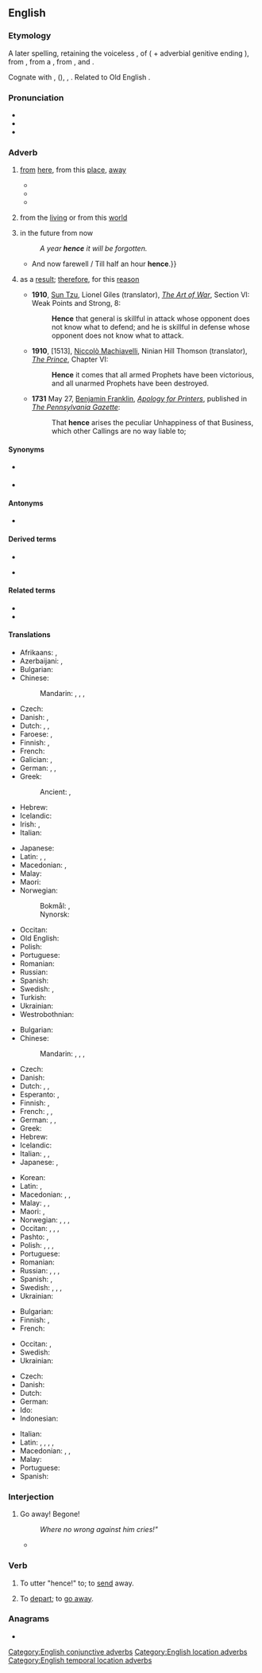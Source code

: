 {{also|Hence}}
==English==

===Etymology===
A later {{inh|en|enm|-}} spelling, retaining the voiceless {{m|enm|-s}}, of {{m|enm|hennes}} ({{m|enm|henne}} + adverbial genitive ending {{m|enm|-s}}), from {{der|en|ang|heonan|t=away", "hence}}, from a {{inh|en|gmw-pro|*hin-}}, from {{inh|en|gem-pro|*hiz}}, and {{inh|en|gem-pro|*-anē}}.

Cognate with {{cog|osx|hinan}}, {{cog|goh|hinnan}} ({{cog|de|hinnen}}), {{cog|nl|heen}}, {{cog|sv|hän}}. Related to Old English {{m|ang|her|t=here}}.

===Pronunciation===
* {{IPA|en|/ˈhɛns/}}
* {{audio|en|en-us-hence.ogg|Audio (US)}}
* {{rhymes|en|ɛns|s=1}}

===Adverb===
{{en-adv|-}}

# {{lb|en|archaic}} [[from]] [[here]], from this [[place]], [[away]]
#: {{ux|en|I'm going '''hence''', because you have insulted me.}}
#: {{ux|en|Get thee '''hence''', Satan!}}
#* {{RQ:Shakespeare Hamlet|4|1|text=O Gertrude, come away! / The sun no sooner shall the mountains touch, / But we will ship him '''hence''':}}
#* {{quote-text|en|year=1849|author={{w|Arthur Hugh Clough}}|title=[[s:Easter Day (Naples, 1849)|Easter Day (Naples, 1849)]]|passage=Ye men of Galilee! / Why stand ye looking up to heaven, where Him ye ne’er may see, / Neither ascending '''hence''', nor returning hither again?}}
#* {{RQ:Haggard She|passage=`Now leave me,' she said, `and sleep if ye may. I must watch and think, for to-morrow night we go '''hence''', and the time is long since I trod the path that we must follow.'}}
# {{lb|en|archaic|figuratively}} from the [[living]] or from this [[world]]
#: {{ux|en|After a long battle, my poor daughter was taken '''hence'''.}}
# {{lb|en|of a length of time}} in the future from now
#: ''A year '''hence''' it will be forgotten.''
#* {{RQ:Shakespeare Tempest|III|i|text={{...}}And now farewell / Till half an hour '''hence'''.}}
# {{lb|en|conjunctive}} as a [[result]]; [[therefore]], for this [[reason]]
#: {{ux|en|I shall go to Japan and '''hence''' will not be here in time for the party.}}
#: {{ux|en|The purse is handmade and '''hence''' very expensive.}}
#* '''1910''', [[w:Sun Tzu|Sun Tzu]], Lionel Giles (translator), ''[[s:The Art of War (Sun)/Section VI|The Art of War]]'', Section VI: Weak Points and Strong, 8:
#*: '''Hence''' that general is skillful in attack whose opponent does not know what to defend; and he is skillful in defense whose opponent does not know what to attack.
#* '''1910''', [1513], [[w:Niccolò Machiavelli|Niccolò Machiavelli]], Ninian Hill Thomson (translator), ''[[s:The Prince (Hill Thomson)/Chapter VI|The Prince]]'', Chapter VI:
#*: '''Hence''' it comes that all armed Prophets have been victorious, and all unarmed Prophets have been destroyed.
#* '''1731''' May 27, [[w:Benjamin Franklin|Benjamin Franklin]], ''[[s:Apology for Printers|Apology for Printers]]'', published in ''[[w:Pennsylvania Gazette|The Pennsylvania Gazette]]'':
#*: That '''hence''' arises the peculiar Unhappiness of that Business, which other Callings are no way liable to;

====Synonyms====
* {{sense|from this place}} {{l|en|herefrom}}
* {{sense|as a result; therefore, for this reason}} {{l|en|consequently}}

====Antonyms====
* {{l|en|hither}}

====Derived terms====
{{rel-top4|Terms derived from hence}}
* {{l|en|henceforth}}
{{rel-mid}}
* {{l|en|henceforward}}
{{rel-bottom}}

====Related terms====
* {{l|en|whence}}
* {{l|en|thence}}

====Translations====
{{trans-top|from here}}
* Afrikaans: {{t|af|van hier af}}, {{t|af|hiervandaan}}
* Azerbaijani: {{t|az|buradan}}, {{t|az|burdan}}
* Bulgarian: {{t+|bg|оттук}}
* Chinese:
*: Mandarin: {{t|cmn|從這裡|sc=Hani}}, {{t|cmn|从这里|tr=cóng zhèlǐ|sc=Hani}}, {{t|cmn|從這兒|sc=Hani}}, {{t|cmn|从这儿|tr=cóng zhèr|sc=Hani}}
* Czech: {{t+|cs|odtud}}
* Danish: {{t|da|heden}}, {{t|da|herfra}}
* Dutch: {{t|nl|van hier}}, {{t+|nl|heen}}, {{t+|nl|hiervandaan}}
* Faroese: {{t|fo|hiðan}}, {{t|fo|hiðani}}
* Finnish: {{t+|fi|täältä}}, {{t+|fi|tästä}}
* French: {{t+|fr|d'ici}}
* Galician: {{t|gl|de aquí}}, {{t|gl|de acó}}
* German: {{t|de|[[von]] [[hier]]}}, {{t+|de|fort}}, {{t+|de|von dannen}}
* Greek:
*: Ancient: {{t|grc|ἔνθεν}}, {{t|grc|ἐντεῦθεν}}
* Hebrew: {{t|he|מכאן|tr=mikán|sc=Hebr}}
* Icelandic: {{t|is|héðan}}
* Irish: {{t|ga|uaidh seo}}, {{t|ga|mar sin}}
* Italian: {{t|it|[[da]] [[qui]]}}
{{trans-mid}}
* Japanese: {{t|ja|ここから|tr=koko kara}}
* Latin: {{t+|la|hinc}}, {{t|la|ex hoc loco}}, {{t+|la|post}}
* Macedonian: {{t|mk|оттука}}, {{t|mk|одовде}}
* Malay: {{t|ms|dari sini}}
* Maori: {{t|mi|nō konei}}
* Norwegian:
*: Bokmål: {{t|nb|herfra}}, {{t|nb|herifra}}
*: Nynorsk: {{t|nn|herifrå}}
* Occitan: {{t|oc|d'aicí}}
* Old English: {{t|ang|heonan}}
* Polish: {{t+|pl|stąd}}
* Portuguese: {{t+|pt|daqui}}
* Romanian: {{t|ro|de aici}}
* Russian: {{t+|ru|отсю́да}}
* Spanish: {{t|es|[[de]] [[aquí]]}}
* Swedish: {{t+|sv|härifrån}}, {{t+|sv|hädan}}
* Turkish: {{t+|tr|buradan}}
* Ukrainian: {{t|uk|зві́дси}}
* Westrobothnian: {{t|gmq-bot|hjan}}
{{trans-bottom}}

{{trans-top|as a result, therefore}}
* Bulgarian: {{t+|bg|следователно}}
* Chinese:
*: Mandarin: {{t+|cmn|所以|tr=suǒyǐ|sc=Hani}}, {{t+|cmn|因此|tr=yīncǐ|sc=Hani}}, {{t+|cmn|於是|sc=Hani}}, {{t+|cmn|于是|tr=yúshì|sc=Hani}}
* Czech: {{t+|cs|tudíž}}
* Danish: {{t+|da|derfor}}
* Dutch: {{t+|nl|derhalve}}, {{t+|nl|dus}}, {{t+|nl|bijgevolg}}
* Esperanto: {{t+|eo|tial}}, {{t+|eo|do}}
* Finnish: {{t+|fi|joten}}, {{t+|fi|siksi}}
* French: {{t+|fr|ainsi}}, {{t+|fr|donc}}, {{t+|fr|d'où}}
* German: {{t+|de|daher}}, {{t+|de|deshalb}}, {{t+|de|deswegen}}
* Greek: {{t+|el|εξού}}
* Hebrew: {{t|he|לכן|tr=lakhén}}
* Icelandic: {{t+|is|þess vegna}}
* Italian: {{t+|it|perciò}}, {{t+|it|dunque}}, {{t+|it|quindi}}
* Japanese: {{t|ja|それ故に|tr=それゆえに, sore yue ni}}, {{t+|ja|従って|tr=したがって, shitagatte}}
{{trans-mid}}
* Korean: {{t+|ko|따라서}}
* Latin: {{t+|la|ergo}}, {{t|la|proinde}}
* Macedonian: {{t|mk|значи}}, {{t|mk|затоа}}, {{t|mk|според тоа}}
* Malay: {{t|ms|kerana itu}}, {{t|ms|oleh sebab itu}}, {{t|ms|justeru itu}}
* Maori: {{t|mi|nō konei}}, {{t|mi|nā konei}}
* Norwegian: {{t|no|herav}}, {{t+|no|av}} {{t+|no|dette}} {{t|no|følger}}, {{t+|no|derfor}}, {{t|no|derav}}
* Occitan: {{t|oc|atal}}, {{t|oc|doncas}}, {{t|oc|es per aquò que}}, {{t|oc|es per aiçò que}}
* Pashto: {{t|ps|ځکه|tr=źëka}}, {{t+|ps|نو|tr=no}}
* Polish: {{t+|pl|więc}}, {{t|pl|skutkiem tego}}, {{t|pl|w związku z tym}}, {{t+|pl|przeto}}
* Portuguese: {{t+|pt|portanto}}
* Romanian: {{t+|ro|așadar}}
* Russian: {{t+|ru|сле́довательно}}, {{t+|ru|поэ́тому}}, {{t+|ru|потому́}}, {{t+|ru|зна́чит}}
* Spanish: {{t|es|[[por]] [[lo]] [[tanto]]}}, {{t|es|[[por]] [[eso]]}}
* Swedish: {{t+|sv|därför}}, {{t+|sv|följaktligen}}, {{t+|sv|således}}, {{t+|sv|härav}}
* Ukrainian: {{t|uk|о́тже}}
{{trans-bottom}}

{{trans-top|from this time, from now}}
* Bulgarian: {{t+|bg|оттогава}}
* Finnish: {{t+|fi|tästedes}}, {{t|fi|[[tästä]] [[eteenpäin]]}}
* French: {{t+|fr|d'ici}}
{{trans-mid}}
* Occitan: {{t|oc|d’aicí}}, {{t|oc|tre ara}}
* Swedish: {{t+|sv|hädanefter}}
* Ukrainian: {{t|uk|з цьо́го ча́су}}
{{trans-bottom}}

{{checktrans-top}}
* Czech: {{t+|cs|odtud}}
* Danish: {{t|da|deraf}}
* Dutch: {{t+|nl|vandaar}}
* German: {{t+|de|demnach}}
* Ido: {{t+check|io|tale}}
* Indonesian: {{t+check|id|karenanya}}
{{trans-mid}}
* Italian: {{t|it|[[da]] [[ciò]]}}
* Latin: {{t+|la|inde}}, {{t+|la|abhinc}}, {{t|la|ex eo tempore}}, {{t|la|istinc}}, {{t|la|ab eo tempore}}
* Macedonian: {{t|mk|значи}}, {{t|mk|затоа}}, {{t|mk|заради тоа}}
* Malay: {{t|ms|dari sekarang}}
* Portuguese: {{t+|pt|daí}}
* Spanish: {{t+|es|de ahí}}
{{trans-bottom}}

===Interjection===
{{en-intj}}

# {{lb|en|obsolete}}  Go away! Begone!
#: {{ux|en|"...'''Hence'''! and bestow your dead}}
#: ''Where no wrong against him cries!"''
#* {{RQ:Shakespeare Tempest|I|2|text=MIRANDA: Beseech you, father——<br>PROSPERO: '''Hence'''! Hang not on my garments.}}

===Verb===
{{en-verb}}

# {{lb|en|obsolete|transitive}} To utter "hence!" to; to [[send]] away.
# {{lb|en|dated|intransitive}} To [[depart]]; to [[go away]].

===Anagrams===
* {{anagrams|en|a=ceehn|Neche}}

[[Category:English conjunctive adverbs]]
[[Category:English location adverbs]]
[[Category:English temporal location adverbs]]